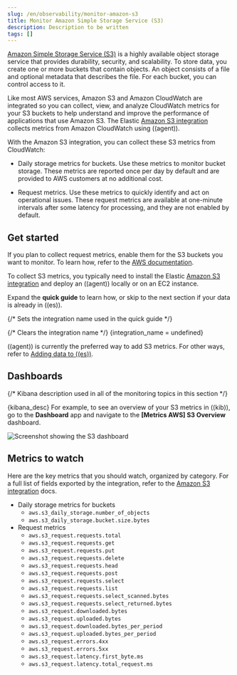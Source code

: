 ```yaml
---
slug: /en/observability/monitor-amazon-s3
title: Monitor Amazon Simple Storage Service (S3)
description: Description to be written
tags: []
---
```



<div id="monitor-amazon-s3"></div>

[Amazon Simple Storage Service (S3)](https://aws.amazon.com/s3/)
is a highly available object storage service that provides durability, security,
and scalability. To store data, you create one or more buckets that contain
objects. An object consists of a file and optional metadata that describes the
file. For each bucket, you can control access to it.

Like most AWS services, Amazon S3 and Amazon CloudWatch are integrated so you
can collect, view, and analyze CloudWatch metrics for your S3 buckets to help
understand and improve the performance of applications that use Amazon S3.
The Elastic [Amazon S3 integration](((integrations-docs))/aws/s3) collects metrics
from Amazon CloudWatch using ((agent)).

With the Amazon S3 integration, you can collect these S3 metrics from
CloudWatch:

* Daily storage metrics for buckets. Use these metrics to monitor bucket
    storage. These metrics are reported once per day by default and are provided to
    AWS customers at no additional cost.

* Request metrics. Use these metrics to quickly identify and act on
    operational issues. These request metrics are available at one-minute intervals
    after some latency for processing, and they are not enabled by default.

<div id="get-started-s3"></div>

## Get started

If you plan to collect request metrics, enable them for the S3 buckets you want
to monitor. To learn how, refer to the
[AWS documentation](https://docs.aws.amazon.com/AmazonS3/latest/userguide/configure-request-metrics-bucket.html).

To collect S3 metrics, you typically need to install the Elastic
[Amazon S3 integration](((integrations-docs))/aws/s3) and deploy an ((agent))
locally or on an EC2 instance.

Expand the **quick guide** to learn how, or skip to the next section if your
data is already in ((es)).

{/* Sets the integration name used in the quick guide */}

<IntegrationsQuickGuide integration_name={integration_name} />

{/* Clears the integration name */}
{integration_name = undefined}

((agent)) is currently the preferred way to add S3 metrics. For other
ways, refer to [Adding data to ((es))](((cloud))/ec-cloud-ingest-data.html).

<div id="dashboard-s3"></div>

## Dashboards

{/* Kibana description used in all of the monitoring topics in this section */}

{kibana_desc}
For example, to see an overview of your S3 metrics in ((kib)), go to
the **Dashboard** app and navigate to the **[Metrics AWS] S3 Overview**
dashboard.

![Screenshot showing the S3 dashboard](images/s3-dashboard.png)

<div id="metrics_to_watch"></div>

## Metrics to watch

Here are the key metrics that you should watch, organized by category. For a
full list of fields exported by the integration, refer to the
[Amazon S3 integration](((integrations-docs))/aws/s3) docs.

* Daily storage metrics for buckets
    * `aws.s3_daily_storage.number_of_objects`
    * `aws.s3_daily_storage.bucket.size.bytes`
* Request metrics
    * `aws.s3_request.requests.total`
    * `aws.s3_request.requests.get`
    * `aws.s3_request.requests.put`
    * `aws.s3_request.requests.delete`
    * `aws.s3_request.requests.head`
    * `aws.s3_request.requests.post`
    * `aws.s3_request.requests.select`
    * `aws.s3_request.requests.list`
    * `aws.s3_request.requests.select_scanned.bytes`
    * `aws.s3_request.requests.select_returned.bytes`
    * `aws.s3_request.downloaded.bytes`
    * `aws.s3_request.uploaded.bytes`
    * `aws.s3_request.downloaded.bytes_per_period`
    * `aws.s3_request.uploaded.bytes_per_period`
    * `aws.s3_request.errors.4xx`
    * `aws.s3_request.errors.5xx`
    * `aws.s3_request.latency.first_byte.ms`
    * `aws.s3_request.latency.total_request.ms`

